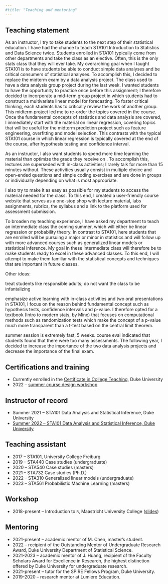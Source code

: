 ```yaml
---
#title: "Teaching and mentoring"
---
```


## Teaching statement

As an instructor, I try to take students to the next step of their statistical education. I have had the chance to teach STA101 Introduction to Statistics and Data Science twice. Students enrolled in STA101 typically come from other departments and take the class as an elective. Often, this is the only stats class that they will ever take. My overarching goal when I taught STA101 is to have students be able to conduct simple data analyses and be critical consumers of statistical analyses. To accomplish this, I decided to replace the midterm exam by a data analysis project. The class used to have a data analysis group project during the last week. I wanted students to have the opportunity to practice once before this assignment; I therefore decided to incorporate a mid-term group project in which students had to construct a multivariate linear model for forecasting. To foster critical thinking, each students has to critically review the work of another group. This midterm project led me to re-order the topics covered in the course. Once the fundamental concepts of statistics and data analysis are covered, I immediately start with the material on linear regression, covering topics that will be useful for the midterm prediction project such as feature engineering, overfitting and model selection. This contrasts with the typical STA101 course in which linear regression is typically covered at the end of the course, after hypothesis testing and confidence interval.

As an instructor, I also want students to spend more time learning the material than optimize the grade they receive on . To accomplish this, lectures are superseded with in-class activities; I rarely talk for more than 15 minutes without. These activities usually consist in multiple choice and open-ended questions and simple coding exercises and are done in groups or individually depending on what is most appropriate.

I also try to make it as easy as possible for my students to access the material needed for the class. To this end, I created a user-friendly course website that serves as a one-stop shop with lecture material, labs assignments, rubrics, the syllabus and a link to the platform used for assessment submission.

To broaden my teaching experience, I have asked my department to teach an intermediate class the coming summer, which will either be linear regression or probability theory. In contrast to STA101, here students that are enrolled will be pursuing a major or minor in statistics and will follow up with more advanced courses such as generalized linear models or statistical inference. My goal in these intermediate class will therefore be to make students ready to excel in these advanced classes. To this end, I will attempt to make them familiar with the statistical concepts and techniques that are important in future classes.

Other ideas:

treat students like responsible adults; do not want the class to be infantalizing

emphasize active learning with in-class activities and two oral presentations in STA101, I focus on the reason behind fundamental concept such as hypothesis tests, confidence intervals and p-value. I therefore opted for a textbook (Intro to modern stats, by Mine) that focuses on computational methods such as randomization tests which make the concept of a p-value much more transparent than a t-test based on the central limit theorem.

summer session is extremely fast, 5 weeks. course eval indicated that students found that there were too many assessments. The following year, I decided to increase the importance of the two data analysis projects and decrease the importance of the final exam.

## Certifications and training

-   Currently enrolled in the [Certificate in College Teaching](https://gradschool.duke.edu/professional-development/programs/certificate-college-teaching/), Duke University
-   2022 -- [summer course design workshop](https://sites.duke.edu/interdisciplinary/2021/11/02/new-opportunity-summer-course-development-grants/)

## Instructor of record

-   Summer 2021 -- STA101 Data Analysis and Statistical Inference, Duke University
-   [Summer 2022 -- STA101 Data Analysis and Statistical Inference, Duke University](https://rmorsomme.github.io/website/)

## Teaching assistant

-   2017 -- STA101, University College Freiburg
-   2019 -- STA440 Case studies (undergraduate)
-   2020 -- STA540 Case studies (masters)
-   2021 -- STA732 Case studies (Ph.D.)
-   2022 -- STA310 Generalized linear models (undergraduate)
-   2023 -- STA561 Probabilistic Machine Learning (masters)

## Workshop

-   2018-present -- Introduction to `R`, Maastricht University College ([slides](/documents/Intro%20to%20R.html))

## Mentoring

-   2021-present -- academic mentor of M. Chen, master's student.
-   2022 -- recipient of the Outstanding Mentor of Undergraduate Research Award, Duke University Department of Statistical Science.
-   2021-2023 -- academic mentor of J. Huang, recipient of the Faculty Scholars Award for Excellence in Research, the highest distinction offered by Duke University for undergraduate research.
-   2021-present -- tutor for the SPIRE Fellows Program, Duke University.
-   2019-2020 -- research mentor at Lumiere Education.
